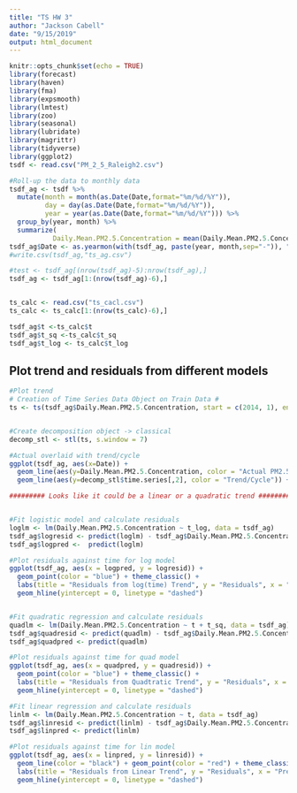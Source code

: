 ```yaml
---
title: "TS HW 3"
author: "Jackson Cabell"
date: "9/15/2019"
output: html_document
---
```


```r
knitr::opts_chunk$set(echo = TRUE)
library(forecast)
library(haven)
library(fma)
library(expsmooth)
library(lmtest)
library(zoo)
library(seasonal)
library(lubridate)
library(magrittr)
library(tidyverse)
library(ggplot2)
tsdf <- read.csv("PM_2_5_Raleigh2.csv")

#Roll-up the data to monthly data
tsdf_ag <- tsdf %>%
  mutate(month = month(as.Date(Date,format="%m/%d/%Y")),
         day = day(as.Date(Date,format="%m/%d/%Y")),
         year = year(as.Date(Date,format="%m/%d/%Y"))) %>%
  group_by(year, month) %>%
  summarize(
           Daily.Mean.PM2.5.Concentration = mean(Daily.Mean.PM2.5.Concentration))
tsdf_ag$Date <- as.yearmon(with(tsdf_ag, paste(year, month,sep="-")), "%Y-%m")
#write.csv(tsdf_ag,"ts_ag.csv")

#test <- tsdf_ag[(nrow(tsdf_ag)-5):nrow(tsdf_ag),]
tsdf_ag <- tsdf_ag[1:(nrow(tsdf_ag)-6),]


ts_calc <- read.csv("ts_cacl.csv")
ts_calc <- ts_calc[1:(nrow(ts_calc)-6),]

tsdf_ag$t <-ts_calc$t
tsdf_ag$t_sq <-ts_calc$t_sq
tsdf_ag$t_log <- ts_calc$t_log

```

## Plot trend and residuals from different models

```r
#Plot trend
# Creation of Time Series Data Object on Train Data #
ts <- ts(tsdf_ag$Daily.Mean.PM2.5.Concentration, start = c(2014, 1), end=c(2018, 6), frequency =12)


#Create decomposition object -> classical
decomp_stl <- stl(ts, s.window = 7) 

#Actual overlaid with trend/cycle
ggplot(tsdf_ag, aes(x=Date)) +
  geom_line(aes(y=Daily.Mean.PM2.5.Concentration, color = "Actual PM2.5"), linetype="dotdash") +
  geom_line(aes(y=decomp_stl$time.series[,2], color = "Trend/Cycle")) + theme_classic() + labs(y = "Avg Monthly PM2.5", x = "Date", color = "Data", title = "Actual PM2.5 Levels with Trend Overlayed")

######### Looks like it could be a linear or a quadratic trend ##############


#Fit logistic model and calculate residuals
loglm <- lm(Daily.Mean.PM2.5.Concentration ~ t_log, data = tsdf_ag)
tsdf_ag$logresid <- predict(loglm) - tsdf_ag$Daily.Mean.PM2.5.Concentration
tsdf_ag$logpred <-  predict(loglm)

#Plot residuals against time for log model
ggplot(tsdf_ag, aes(x = logpred, y = logresid)) +
  geom_point(color = "blue") + theme_classic() +
  labs(title = "Residuals from log(time) Trend", y = "Residuals", x = "Predicted PM2.5") + 
  geom_hline(yintercept = 0, linetype = "dashed")


#Fit quadratic regression and calculate residuals
quadlm <- lm(Daily.Mean.PM2.5.Concentration ~ t + t_sq, data = tsdf_ag)
tsdf_ag$quadresid <- predict(quadlm) - tsdf_ag$Daily.Mean.PM2.5.Concentration
tsdf_ag$quadpred <- predict(quadlm)

#Plot residuals against time for quad model
ggplot(tsdf_ag, aes(x = quadpred, y = quadresid)) +
  geom_point(color = "blue") + theme_classic() +
  labs(title = "Residuals from Quadtratic Trend", y = "Residuals", x = "Predicted PM2.5") + 
  geom_hline(yintercept = 0, linetype = "dashed")

#Fit linear regression and calculate residuals
linlm <- lm(Daily.Mean.PM2.5.Concentration ~ t, data = tsdf_ag)
tsdf_ag$linresid <- predict(linlm) - tsdf_ag$Daily.Mean.PM2.5.Concentration
tsdf_ag$linpred <- predict(linlm)

#Plot residuals against time for lin model
ggplot(tsdf_ag, aes(x = linpred, y = linresid)) +
  geom_line(color = "black") + geom_point(color = "red") + theme_classic() +
  labs(title = "Residuals from Linear Trend", y = "Residuals", x = "Predicted PM2.5") + 
  geom_hline(yintercept = 0, linetype = "dashed")
```


